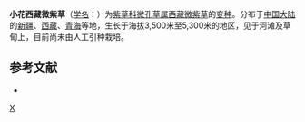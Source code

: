 {{Infraspeciesbox
| genus = Microula
| species link = 西藏微紫草
| species = tibetica
| varietas = pratensis
| authority = 
}}

'''小花西藏微紫草'''（[[学名|学名]]：{{lang|la|''Microula tibetica'' var. ''pratensis''}}）为[[紫草科|紫草科]][[微孔草属|微孔草属]][[西藏微紫草|西藏微紫草]]的[[变种|变种]]。分布于[[中国大陆|中国大陆]]的[[新疆|新疆]]、[[西藏|西藏]]、[[青海|青海]]等地，生长于海拔3,500米至5,300米的地区，见于河滩及草甸上，目前尚未由人工引种栽培。

== 参考文献 ==
<div class="references-small">
* {{cite web| url =http://www.bioinfo.cn/db05/KmzwSpecies.php?action=view&id=30849| title =小花西藏微紫草（变种）| work =《中国高等植物数据库全库》| publisher =中国科学院微生物研究所| author =昆明植物研究所| accessdate =2009-02-26| deadurl =yes| archiveurl =https://web.archive.org/web/20160305013938/http://www.bioinfo.cn/db05/KmzwSpecies.php?action=view&id=30849| archivedate =2016-03-05}}
</div>
{{Taxonbar|from=Q10960274}}

[[Category:微孔草属|X]]


{{植物小作品}}